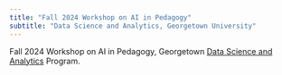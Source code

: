 ```yaml
---
title: "Fall 2024 Workshop on AI in Pedagogy"
subtitle: "Data Science and Analytics, Georgetown University"
---
```


Fall 2024 Workshop on AI in Pedagogy, Georgetown [Data Science and Analytics](https://analytics.georgetown.edu){target='_blank'} Program.
